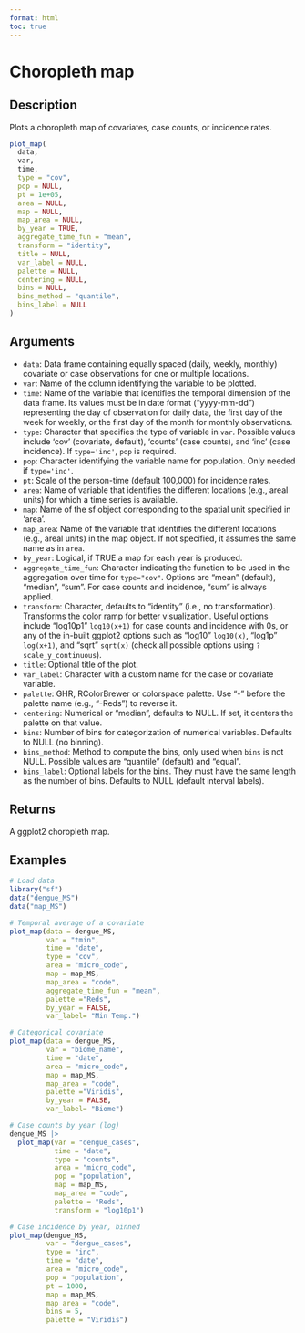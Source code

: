 ```yaml
---
format: html
toc: true
---
```


# Choropleth map

## Description

Plots a choropleth map of covariates, case counts, or incidence rates.

```r
plot_map(
  data,
  var,
  time,
  type = "cov",
  pop = NULL,
  pt = 1e+05,
  area = NULL,
  map = NULL,
  map_area = NULL,
  by_year = TRUE,
  aggregate_time_fun = "mean",
  transform = "identity",
  title = NULL,
  var_label = NULL,
  palette = NULL,
  centering = NULL,
  bins = NULL,
  bins_method = "quantile",
  bins_label = NULL
)
```

## Arguments

- `data`: Data frame containing equally spaced (daily, weekly, monthly) covariate or case observations for one or multiple locations.
- `var`: Name of the column identifying the variable to be plotted.
- `time`: Name of the variable that identifies the temporal dimension of the data frame. Its values must be in date format ("yyyy-mm-dd") representing the day of observation for daily data, the first day of the week for weekly, or the first day of the month for monthly observations.
- `type`: Character that specifies the type of variable in `var`. Possible values include 'cov' (covariate, default), 'counts' (case counts), and 'inc' (case incidence). If `type='inc'`, `pop` is required.
- `pop`: Character identifying the variable name for population. Only needed if `type='inc'`.
- `pt`: Scale of the person-time (default 100,000) for incidence rates.
- `area`: Name of variable that identifies the different locations (e.g., areal units) for which a time series is available.
- `map`: Name of the sf object corresponding to the spatial unit specified in 'area'.
- `map_area`: Name of the variable that identifies the different locations (e.g., areal units) in the map object. If not specified, it assumes the same name as in `area`.
- `by_year`: Logical, if TRUE a map for each year is produced.
- `aggregate_time_fun`: Character indicating the function to be used in the aggregation over time for `type="cov"`. Options are "mean" (default), "median", "sum". For case counts and incidence, "sum" is always applied.
- `transform`: Character, defaults to "identity" (i.e., no transformation). Transforms the color ramp for better visualization. Useful options include "log10p1" `log10(x+1)` for case counts and incidence with 0s, or any of the in-built ggplot2 options such as "log10" `log10(x)`, "log1p" `log(x+1)`, and "sqrt" `sqrt(x)` (check all possible options using `?scale_y_continuous`).
- `title`: Optional title of the plot.
- `var_label`: Character with a custom name for the case or covariate variable.
- `palette`: GHR, RColorBrewer or colorspace palette. Use "-" before the palette name (e.g., "-Reds") to reverse it.
- `centering`: Numerical or "median", defaults to NULL. If set, it centers the palette on that value.
- `bins`: Number of bins for categorization of numerical variables. Defaults to NULL (no binning).
- `bins_method`: Method to compute the bins, only used when `bins` is not NULL. Possible values are "quantile" (default) and "equal".
- `bins_label`: Optional labels for the bins. They must have the same length as the number of bins. Defaults to NULL (default interval labels).

## Returns

A ggplot2 choropleth map.

## Examples

```r
# Load data
library("sf")
data("dengue_MS")
data("map_MS")

# Temporal average of a covariate
plot_map(data = dengue_MS, 
         var = "tmin",  
         time = "date",       
         type = "cov",
         area = "micro_code",  
         map = map_MS,         
         map_area = "code",   
         aggregate_time_fun = "mean",         
         palette ="Reds",
         by_year = FALSE,
         var_label= "Min Temp.")

# Categorical covariate
plot_map(data = dengue_MS, 
         var = "biome_name",        
         time = "date",      
         area = "micro_code", 
         map = map_MS,       
         map_area = "code",  
         palette ="Viridis",
         by_year = FALSE,
         var_label= "Biome")

# Case counts by year (log)
dengue_MS |>
  plot_map(var = "dengue_cases",    
           time = "date",    
           type = "counts",
           area = "micro_code", 
           pop = "population",
           map = map_MS,   
           map_area = "code",
           palette = "Reds",
           transform = "log10p1")

# Case incidence by year, binned
plot_map(dengue_MS,
         var = "dengue_cases", 
         type = "inc",
         time = "date",
         area = "micro_code",
         pop = "population",
         pt = 1000,
         map = map_MS, 
         map_area = "code",
         bins = 5,   
         palette = "Viridis")
```
